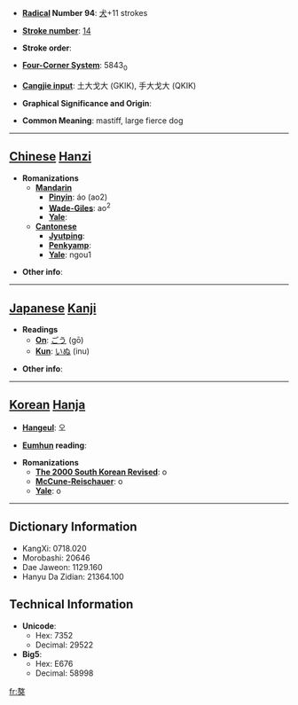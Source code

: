 * '''[[Wiktionary:Chinese radical index| Radical]] Number 94''': [[Wiktionary:Chinese radical index 犬|犬]]+11 strokes

* '''[[Wiktionary:Chinese total strokes index|Stroke number]]''': [[Wiktionary:Chinese total strokes index 14|14]]

* '''Stroke order''': 

* '''[[Wiktionary:Chinese four corner index|Four-Corner System]]''': 5843<sub>0</sub>

* '''[[Wiktionary:Chinese Cangjie index|Cangjie input]]''': 土大戈大 (GKIK), 手大戈大 (QKIK)

* '''Graphical Significance and Origin''': 

* '''Common Meaning''': mastiff, large fierce dog

----

== [[Chinese]] [[Hanzi]] ==

* '''Romanizations'''
** '''[[Mandarin]]'''
*** '''[[Pinyin]]''': áo (ao2)
*** '''[[Wade-Giles]]''': ao<sup>2</sup>
*** '''[[Yale]]''': 
** '''[[Cantonese]]'''
*** '''[[Jyutping]]''':
*** '''[[Penkyamp]]''': 
*** '''[[Yale]]''': ngou1

* '''Other info''': 

----

== [[Japanese]] [[Kanji]] ==

* '''Readings'''
** '''[[On]]''': [[ごう]] (gō)
** '''[[Kun]]''': [[いぬ]] (inu)

* '''Other info''':  

----

== [[Korean]] [[Hanja]] ==

* '''[[Hangeul]]''': 오

* '''[[Eumhun]] reading''': 

* '''Romanizations'''
** '''[[The 2000 South Korean Revised Romanization|The 2000 South Korean Revised]]''': o
** '''[[McCune-Reischauer]]''': o
** '''[[Yale]]''': o

----

== Dictionary Information ==

* KangXi: 0718.020
* Morobashi: 20646
* Dae Jaweon: 1129.160
* Hanyu Da Zidian: 21364.100

== Technical Information ==

* '''Unicode''':
** Hex: 7352
** Decimal: 29522
* '''Big5''':
** Hex: E676
** Decimal: 58998

[[fr:獒]]